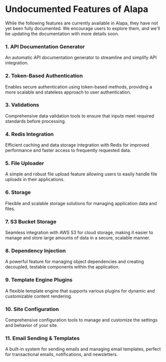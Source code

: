 # **Undocumented Features of Alapa**

While the following features are currently available in Alapa, they have not yet been fully documented. We encourage users to explore them, and we'll be updating the documentation with more details soon.

### **1. API Documentation Generator**

An automatic API documentation generator to streamline and simplify API integration.

### **2. Token-Based Authentication**

Enables secure authentication using token-based methods, providing a more scalable and stateless approach to user authentication.

### **3. Validations**

Comprehensive data validation tools to ensure that inputs meet required standards before processing.

### **4. Redis Integration**

Efficient caching and data storage integration with Redis for improved performance and faster access to frequently requested data.

### **5. File Uploader**

A simple and robust file upload feature allowing users to easily handle file uploads in their applications.

### **6. Storage**

Flexible and scalable storage solutions for managing application data and files.

### **7. S3 Bucket Storage**

Seamless integration with AWS S3 for cloud storage, making it easier to manage and store large amounts of data in a secure, scalable manner.

### **8. Dependency Injection**

A powerful feature for managing object dependencies and creating decoupled, testable components within the application.

### **9. Template Engine Plugins**

A flexible template engine that supports various plugins for dynamic and customizable content rendering.

### **10. Site Configuration**

Comprehensive configuration tools to manage and customize the settings and behavior of your site.

### **11. Email Sending & Templates**

A built-in system for sending emails and managing email templates, perfect for transactional emails, notifications, and newsletters.
